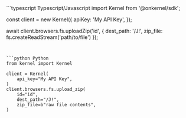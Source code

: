 <CodeGroup>
```typescript Typescript/Javascript
import Kernel from '@onkernel/sdk';

const client = new Kernel({
  apiKey: 'My API Key',
});

await client.browsers.fs.uploadZip('id', { dest_path: '/J!', zip_file: fs.createReadStream('path/to/file') });
```


```python Python
from kernel import Kernel

client = Kernel(
    api_key="My API Key",
)
client.browsers.fs.upload_zip(
    id="id",
    dest_path="/J!",
    zip_file=b"raw file contents",
)
```
</CodeGroup>

